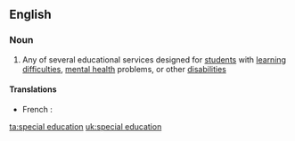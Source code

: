 ==English==

===Noun===
{{wikipedia}}
{{en-noun|sg=[[special]] [[education]]|-}}

# Any of several educational services designed for [[student]]s with [[learning difficulty|learning difficulties]], [[mental health]] problems, or other [[disability|disabilities]]

====Translations====
{{trans-top|Educational services designed for students with learning difficulties}}
*French : {{t+|fr|transition}}
{{trans-mid}}
{{trans-bottom}}

[[ta:special education]]
[[uk:special education]]